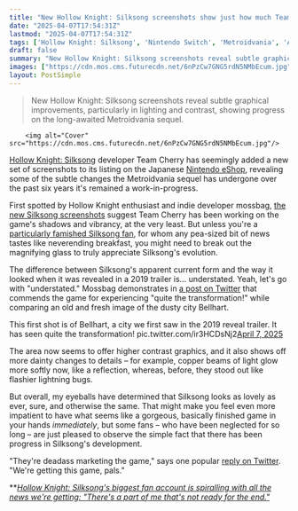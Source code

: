 ```yaml
---
title: "New Hollow Knight: Silksong screenshots show just how much Team Cherry's Metroidvania has changed in 6 years, making the remaining wait even worse"
date: "2025-04-07T17:54:31Z"
lastmod: "2025-04-07T17:54:31Z"
tags: ['Hollow Knight: Silksong', 'Nintendo Switch', 'Metroidvania', 'Action RPG', 'Team Cherry']
draft: false
summary: "New Hollow Knight: Silksong screenshots reveal subtle graphical improvements, particularly in lighting and contrast,  showing progress on the long-awaited Metroidvania sequel."
images: ["https://cdn.mos.cms.futurecdn.net/6nPzCw7GNG5rdN5NMbEcum.jpg"]
layout: PostSimple
---
```

> New Hollow Knight: Silksong screenshots reveal subtle graphical improvements, particularly in lighting and contrast,  showing progress on the long-awaited Metroidvania sequel.


        <img alt="Cover" src="https://cdn.mos.cms.futurecdn.net/6nPzCw7GNG5rdN5NMbEcum.jpg"/>
        
[Hollow Knight: Silksong](https://www.gamesradar.com/hollow-knight-silksong-guide/) developer Team Cherry has seemingly added a new set of screenshots to its listing on the Japanese [Nintendo eShop](https://store-jp.nintendo.com/item/software/D70010000096731), revealing some of the subtle changes the Metroidvania sequel has undergone over the past six years it's remained a work-in-progress.

First spotted by Hollow Knight enthusiast and indie developer mossbag, [the new Silksong screenshots](https://x.com/mossbag69/status/1909249997696086495) suggest Team Cherry has been working on the game's shadows and vibrancy, at the very least. But unless you're a [particularly famished Silksong fan](https://www.gamesradar.com/games/action/as-hollow-knight-silksong-makes-a-blink-and-youll-miss-it-reemergence-for-nintendo-switch-2-xbox-reminds-everyone-the-metroidvania-is-still-day-one-on-game-pass/), for whom any pea-sized bit of news tastes like neverending breakfast, you might need to break out the magnifying glass to truly appreciate Silksong's evolution.

The difference between Silksong's apparent current form and the way it looked when it was revealed in a 2019 trailer is… understated. Yeah, let's go with "understated." Mossbag demonstrates in [a post on Twitter](https://x.com/mossbag69/status/1909249999805751347) that commends the game for experiencing "quite the transformation!" while comparing an old and fresh image of the dusty city Bellhart.

This first shot is of Bellhart, a city we first saw in the 2019 reveal trailer. It has seen quite the transformation! pic.twitter.com/ir3HCDsNj2[April 7, 2025](https://twitter.com/cantworkitout/status/1909249999805751347)

The area now seems to offer higher contrast graphics, and it also shows off more dainty changes to details – for example, copper beams of light glow more softly now, like a reflection, whereas, before, they stood out like flashier lightning bugs.

But overall, my eyeballs have determined that Silksong looks as lovely as ever, sure, and otherwise the same. That might make you feel even more impatient to have what seems like a gorgeous, basically finished game in your hands *immediately*, but some fans – who have been neglected for so long – are just pleased to observe the simple fact that there has been progress in Silksong's development.

"They're deadass marketing the game," says one popular [reply on Twitter](https://x.com/hasty_dancer/status/1909253621578948875). "We're getting this game, pals."

**[<em>Hollow Knight: Silksong's biggest fan account is spiralling with all the news we're getting: "There's a part of me that's not ready for the end."</em>](https://www.gamesradar.com/games/action-rpg/hollow-knight-silksongs-biggest-fan-account-is-spiralling-with-all-the-news-were-getting-theres-a-part-of-me-thats-not-ready-for-the-end/)
        